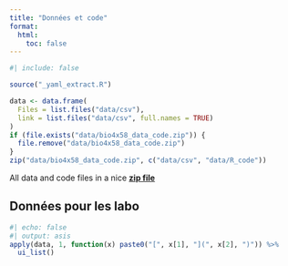 ```yaml
---
title: "Données et code"
format:
  html:
    toc: false
---
```


```r
#| include: false

source("_yaml_extract.R")

data <- data.frame(
  Files = list.files("data/csv"),
  link = list.files("data/csv", full.names = TRUE)
)
if (file.exists("data/bio4x58_data_code.zip")) {
  file.remove("data/bio4x58_data_code.zip")
}
zip("data/bio4x58_data_code.zip", c("data/csv", "data/R_code"))
```


All data and code files in a nice [**zip file**](data/bio4x58_data_code.zip)

## Données pour les labo

```r
#| echo: false
#| output: asis
apply(data, 1, function(x) paste0("[", x[1], "](", x[2], ")")) %>%
  ui_list()
```

<!--
## R code and functions used

- [extra-funs.R](data/code/extra-funs.R)

-->